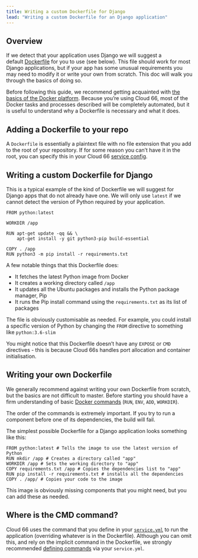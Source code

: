 ```yaml
---
title: Writing a custom Dockerfile for Django
lead: "Writing a custom Dockerfile for an Django application"
---
```


## Overview 

If we detect that your application uses Django we will suggest a default [Dockerfile](/docs/build-and-config/writing-a-dockerfile) for you to use (see below). This file should work for most Django applications, but if your app has some unusual requirements you may need to modify it or write your own from scratch. This doc will walk you through the basics of doing so.

Before following this guide, we recommend getting acquainted with [the basics of the Docker platform](https://docs.docker.com/get-started/overview/). Because you’re using Cloud 66, most of the Docker tasks and processes described will be completely automated, but it is useful to understand why a Dockerfile is necessary and what it does.

## Adding a Dockerfile to your repo

A `Dockerfile` is essentially a plaintext file with no file extension that you add to the root of your repository. If for some reason you can’t have it in the root, you can specify this in your Cloud 66 [service config](/docs/build-and-config/writing-a-dockerfile#putting-a-dockerfile-in-a-sub-directory).

## Writing a custom Dockerfile for Django

This is a typical example of the kind of Dockerfile we will suggest for Django apps that do not already have one. We will only use `latest` if we cannot detect the version of Python required by your application. 

```docker
FROM python:latest

WORKDIR /app

RUN apt-get update -qq && \
    apt-get install -y git python3-pip build-essential

COPY . /app
RUN python3 -m pip install -r requirements.txt
```

A few notable things that this Dockerfile does:

- It fetches the latest Python image from Docker
- It creates a working directory called `/app`
- It updates all the Ubuntu packages and installs the Python package manager, Pip
- It runs the Pip install command using the `requirements.txt` as its list of packages

The file is obviously customisable as needed. For example, you could install a specific version of Python by changing the `FROM` directive to something like `python:3.6-slim`

You might notice that this Dockerfile doesn’t have any `EXPOSE` or `CMD` directives - this is because Cloud 66s handles port allocation and container initialisation.

## Writing your own Dockerfile 

We generally recommend against writing your own Dockerfile from scratch, but the basics are not difficult to master. Before starting you should have a firm understanding of basic [Docker commands](https://docs.docker.com/engine/reference/builder/) (`RUN`, `ENV`, `ADD`, `WORKDIR`).

The order of the commands is extremely important. If you try to run a component before one of its dependencies, the build will fail.

The simplest possible Dockerfile for a Django application looks something like this:

```docker
FROM python:latest # Tells the image to use the latest version of Python
RUN mkdir /app # Creates a directory called "app" 
WORKDIR /app # Sets the working directory to "app"
COPY requirements.txt /app # Copies the dependencies list to "app"
RUN pip install -r requirements.txt # installs all the dependencies
COPY . /app/ # Copies your code to the image
```

This image is obviously missing components that you might need, but you can add these as needed.

## Where is the CMD command?

Cloud 66 uses the command that you define in your [`service.yml`](/docs/build-and-config/docker-service-configuration) to run the application (overriding whatever is in the Dockerfile). Although you can omit this, and rely on the implicit command in the Dockerfile, we strongly recommended [defining commands](/docs/build-and-config/building-your-service#build-command) via your `service.yml`.